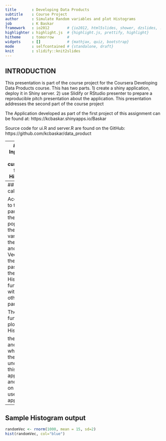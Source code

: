 ```yaml
---
title       : Developing Data Products
subtitle    : Course Project
author      : Simulate Random variables and plot Histograms
job         : K Baskar
framework   : io2012        # {io2012, html5slides, shower, dzslides, ...}
highlighter : highlight.js  # {highlight.js, prettify, highlight}
hitheme     : tomorrow      # 
widgets     : []            # {mathjax, quiz, bootstrap}
mode        : selfcontained # {standalone, draft}
knit        : slidify::knit2slides
---
```



## INTRODUCTION

This presentation is part of the course project for the Coursera Developing Data Products course. This has two parts. 1) create a shiny application, deploy it in Shiny server. 2) use Slidify or RStudio presenter to prepare a reproducible pitch presentation about the application. This presentation addresses the second part of the course project

The Application developed as part of the first project of this assignment can be found at: https://kcbaskar.shinyapps.io/Baskar

Source code for ui.R and server.R are found on the GitHub: https://github.com/kcbaskar/data_product


--- 
## The Inputs can be customized for the Histogram

Choose / input below parameters :


1) The data distribution type: Normal or Exponential.


2) Sample Size: Between 100 to 5000 in steps of 100


3a) For Normal Distribution, input the mean and Standard Deviation


3b) for Exponential, input the lambda


---
## Output calculations

According to the input parameter the R code populates the random variables to the vector and that Vector is then passed to the Histogram function with the other input parameters.

The R Hist function plots the Histogram.

ther is another tab, which helps the users understand this application and helps on how to use this application.

---
## Sample Histogram output

```r
randomVec <- rnorm(1000, mean = 15, sd=2)
hist(randomVec, col="blue")

```



